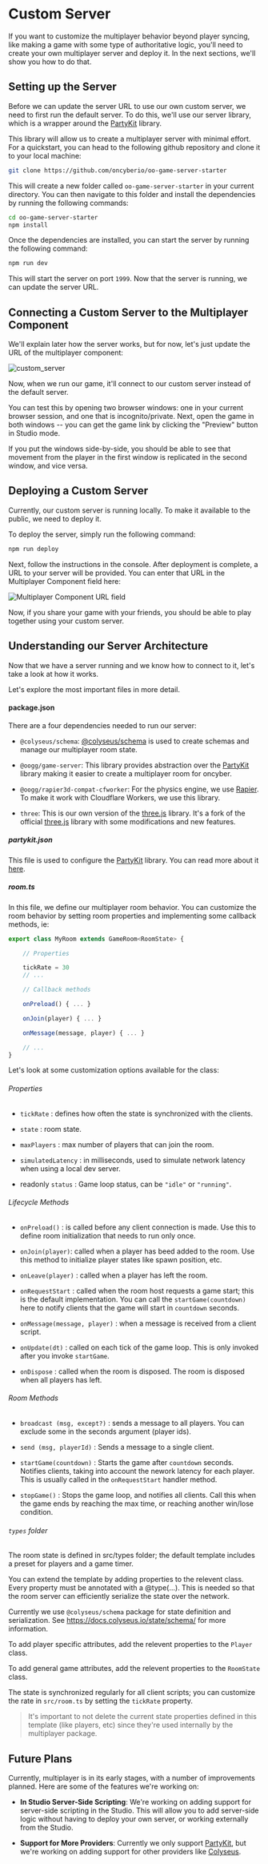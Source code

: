 
# Custom Server

If you want to customize the multiplayer behavior beyond player syncing, like making a game with some type of authoritative logic, you'll need to create your own multiplayer server and deploy it. In the next sections, we'll show you how to do that.

## Setting up the Server

Before we can update the server URL to use our own custom server, we need to first run the default server. To do this, we'll use our server library, which is a wrapper around the [PartyKit](https://www.partykit.io/) library.

This library will allow us to create a multiplayer server with minimal effort. For a quickstart, you can head to the following github repository and clone it to your local machine:

```bash copy
git clone https://github.com/oncyberio/oo-game-server-starter
```

This will create a new folder called `oo-game-server-starter` in your current directory. You can then navigate to this folder and install the dependencies by running the following commands:

```bash copy
cd oo-game-server-starter
npm install
```

Once the dependencies are installed, you can start the server by running the following command:

```bash copy
npm run dev
```

This will start the server on port `1999`. Now that the server is running, we can update the server URL.

## Connecting a Custom Server to the Multiplayer Component

We'll explain later how the server works, but for now, let's just update the URL of the multiplayer component:

![custom_server](../public/custom_server.png)

Now, when we run our game, it'll connect to our custom server instead of the default server.

You can test this by opening two browser windows: one in your current browser session, and one that is incognito/private. Next, open the game in both windows -- you can get the game link by clicking the "Preview" button in Studio mode.

If you put the windows side-by-side, you should be able to see that movement from the player in the first window is replicated in the second window, and vice versa.

## Deploying a Custom Server

Currently, our custom server is running locally. To make it available to the public, we need to deploy it.

To deploy the server, simply run the following command:

```bash copy
npm run deploy
```

Next, follow the instructions in the console. After deployment is complete, a URL to your server will be provided. You can enter that URL in the Multiplayer Component field here:

![Multiplayer Component URL field](../public/multiplayercomponentsettings.png)

Now, if you share your game with your friends, you should be able to play together using your custom server.

## Understanding our Server Architecture

Now that we have a server running and we know how to connect to it, let's take a look at how it works.

<FileTree>
    <FileTree.Folder name="src" defaultOpen>
        <FileTree.Folder name="types">
            <FileTree.File name="Player.ts" />
            <FileTree.File name="RoomState.ts" />
            <FileTree.File name="utils.ts" />
        </FileTree.Folder>
        <FileTree.File name="room.ts" />
        <FileTree.File name="server.ts" />
    </FileTree.Folder>
    <FileTree.File name=".gitignore" />
    <FileTree.File name="README.md" />
    <FileTree.File name="package-lock.json" />
    <FileTree.File name="package.json" />
    <FileTree.File name="partykit.json" />
    <FileTree.File name="tsconfig.json" />
</FileTree>

Let's explore the most important files in more detail.

#### package.json

There are a four dependencies needed to run our server:

-   `@colyseus/schema`: [@colyseus/schema](https://github.com/colyseus/schema) is used to create schemas and manage our multiplayer room state.

-   `@oogg/game-server`: This library provides abstraction over the [PartyKit](https://www.partykit.io/) library making it easier to create a multiplayer room for oncyber.

-   `@oogg/rapier3d-compat-cfworker`: For the physics engine, we use [Rapier](https://rapier.rs/). To make it work with Cloudflare Workers, we use this library.

-   `three`: This is our own version of the [three.js](https://threejs.org/) library. It's a fork of the official [three.js](https://threejs.org/) library with some modifications and new features.

##### partykit.json

This file is used to configure the [PartyKit](https://www.partykit.io/) library. You can read more about it [here](https://docs.partykit.io/reference/partykit-configuration/).

##### room.ts

In this file, we define our multiplayer room behavior. You can customize the room behavior by setting room properties and implementing some callback methods, ie:

```ts copy
export class MyRoom extends GameRoom<RoomState> {

    // Properties

    tickRate = 30
    // ...

    // Callback methods

    onPreload() { ... }

    onJoin(player) { ... }

    onMessage(message, player) { ... }

    // ...
}
```

Let's look at some customization options available for the class:

###### Properties

-   `tickRate` : defines how often the state is synchronized with the clients.

-   `state` : room state.

-   `maxPlayers` : max number of players that can join the room.

-   `simulatedLatency` : in milliseconds, used to simulate network latency when using a local dev server.

-   readonly `status` : Game loop status, can be `"idle"` or `"running"`.

###### Lifecycle Methods

-   `onPreload()` : is called before any client connection is made. Use this to define room initialization that needs to run only once.

-   `onJoin(player)`: called when a player has beed added to the room. Use this method to initialize player states like spawn position, etc.

-   `onLeave(player)` : called when a player has left the room.

-   `onRequestStart` : called when the room host requests a game start; this is the default implementation. You can call the `startGame(countdown)` here to notify clients that the game will start in `countdown` seconds.

-   `onMessage(message, player)` : when a message is received from a client script.

-   `onUpdate(dt)` : called on each tick of the game loop. This is only invoked after you invoke `startGame`.

-   `onDispose` : called when the room is disposed. The room is disposed when all players has left.

###### Room Methods

-   `broadcast (msg, except?)` : sends a message to all players. You can exclude some in the seconds argument (player ids).

-   `send (msg, playerId)` : Sends a message to a single client.

-   `startGame(countdown)` : Starts the game after `countdown` seconds. Notifies clients, taking into account the nework latency for each player. This is usually called in the `onRequestStart` handler method.

-   `stopGame()` : Stops the game loop, and notifies all clients. Call this when the game ends by reaching the max time, or reaching another win/lose condition.

###### `types` folder

The room state is defined in src/types folder; the default template includes a preset for players and a game timer.

You can extend the template by adding properties to the relevent class. Every property must be annotated with a @type(...). This is needed so that the room server can efficiently serialize the state over the network.

Currently we use `@colyseus/schema` package for state definition and serialization. See https://docs.colyseus.io/state/schema/ for more information.

To add player specific attributes, add the relevent properties to the `Player` class.

To add general game attributes, add the relevent properties to the `RoomState` class.

The state is synchronized regularly for all client scripts; you can customize the rate in `src/room.ts` by setting the `tickRate` property.

> It's important to not delete the current state properties defined in this template (like players, etc) since they're used internally by the multiplayer package.

## Future Plans

Currently, multiplayer is in its early stages, with a number of improvements planned. Here are some of the features we're working on:

-   **In Studio Server-Side Scripting**: We're working on adding support for server-side scripting in the Studio. This will allow you to add server-side logic without having to deploy your own server, or working externally from the Studio.

-   **Support for More Providers**: Currently we only support [PartyKit](https://www.partykit.io/), but we're working on adding support for other providers like [Colyseus](https://colyseus.io/).
